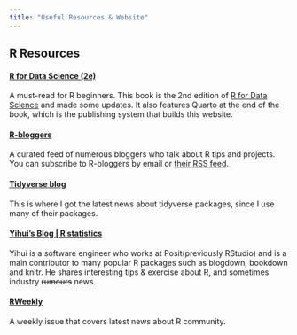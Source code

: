 ```yaml
---
title: "Useful Resources & Website"
---
```


## R Resources

#### [R for Data Science (2e)](https://r4ds.hadley.nz)
A must-read for R beginners. This book is the 2nd edition of [R for Data Science](https://r4ds.had.co.nz) and made some updates. It also features Quarto at the end of the book, which is the publishing system that builds this website.

#### [R-bloggers](http://r-bloggers.com/)
A curated feed of numerous bloggers who talk about R tips and projects. You can subscribe to R-bloggers by email or [their RSS feed](http://feeds.feedburner.com/RBloggers). 

#### [Tidyverse blog](https://www.tidyverse.org/blog/)
This is where I got the latest news about tidyverse packages, since I use many of their packages.

#### [Yihui's Blog | R statistics](https://yihui.org)
Yihui is a software engineer who works at Posit(previously RStudio) and is a main contributor to many popular R packages such as blogdown, bookdown and knitr. He shares interesting tips & exercise about R, and sometimes industry ~~rumours~~ news.

#### [RWeekly](https://rweekly.org)
A weekly issue that covers latest news about R community.